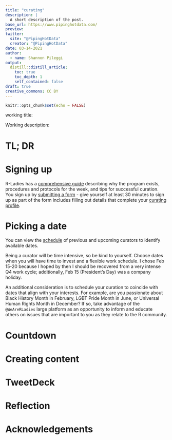```yaml
---
title: "curating"
description: |
  A short description of the post.
base_url: https://www.pipinghotdata.com/
preview: 
twitter:
  site: "@PipingHotData"
  creator: "@PipingHotData"
date: 03-14-2021
author:
  - name: Shannon Pileggi
output:
  distill::distill_article:
    toc: true
    toc_depth: 1
    self_contained: false
draft: true
creative_commons: CC BY
---
```


```r
knitr::opts_chunk$set(echo = FALSE)
```


working title:

Working description:

# TL; DR

# Signing up

R-Ladies has a [comprehensive guide](https://guide.rladies.org/rocur/about/){target="_blank"} describing why the program exists, procedures and protocols for the week, and 
tips for successful curation. You sign up by [submitting a form](https://docs.google.com/forms/d/e/1FAIpQLSevtboT8TNjz87qe5HZzuBHuY0aNteaZNF5e2xFQXtSeU0c0w/viewform){target="_blank"} - give yourself at least 30 minutes to sign up as part of the
form includes filling out details that complete your [curating profile](https://twitter.com/WeAreRLadies/status/1361139211819180032){target="_blank"}.

# Picking a date

You can view the [schedule](https://docs.google.com/spreadsheets/d/1pmphnR9EinGuAKbVqGzMIt6cWYmHNbeFVzaKJB59JdY/edit#gid=1429703967){target="_blank"} of previous and upcoming curators to identify available dates.  

Being a curator will be time intensive, so be kind to yourself. Choose dates when you will have time to invest and a flexible work schedule. I chose Feb 15-20 
because I hoped by then I should be recovered from a very intense Q4 work cycle;
additionally, Feb 15 (President's Day) was a company holiday.

An additional consideration is to schedule your curation to coincide with dates that align with your interests. For example, are you passionate about Black History Month in February, LGBT Pride Month in June, or Universal Human Rights Month in December? 
If so, take advantage of the `@WeAreRLadies` large platform as an opportunity to inform and educate others on issues that are important to you as they relate to the 
R community.

# Countdown

# Creating content

# TweetDeck

# Reflection

# Acknowledgements

